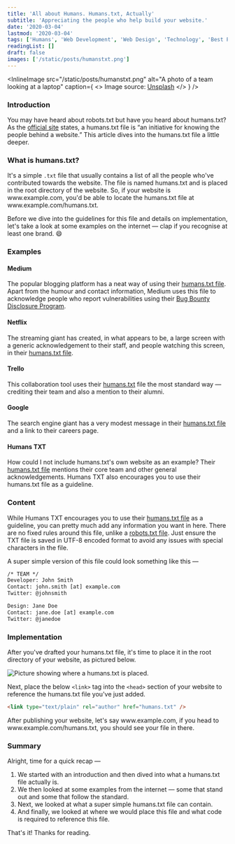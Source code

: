 ```yaml
---
title: 'All about Humans. Humans.txt, Actually'
subtitle: 'Appreciating the people who help build your website.'
date: '2020-03-04'
lastmod: '2020-03-04'
tags: ['Humans', 'Web Development', 'Web Design', 'Technology', 'Best Practices']
readingList: []
draft: false
images: ['/static/posts/humanstxt.png']
---
```


<InlineImage
  src="/static/posts/humanstxt.png"
  alt="A photo of a team looking at a laptop"
  caption={
    <>
      Image source: <a href="https://unsplash.com/photos/Of_m3hMsoAA">Unsplash</a>
    </>
  }
/>

### Introduction

You may have heard about robots.txt but have you heard about humans.txt? As the [official site](http://humanstxt.org/) states, a humans.txt file is “an initiative for knowing the people behind a website.” This article dives into the humans.txt file a little deeper.

### What is humans.txt?

It's a simple `.txt` file that usually contains a list of all the people who've contributed towards the website. The file is named humans.txt and is placed in the root directory of the website. So, if your website is www\.example.com, you'd be able to locate the humans.txt file at www\.example.com/humans.txt.

Before we dive into the guidelines for this file and details on implementation, let's take a look at some examples on the internet — clap if you recognise at least one brand. 😄

### Examples

#### Medium

The popular blogging platform has a neat way of using their [humans.txt file](https://medium.com/humans.txt). Apart from the humour and contact information, Medium uses this file to acknowledge people who report vulnerabilities using their [Bug Bounty Disclosure Program](https://help.medium.com/hc/en-us/articles/213481308-Bug-Bounty-Disclosure-Program).

#### Netflix

The streaming giant has created, in what appears to be, a large screen with a generic acknowledgement to their staff, and people watching this screen, in their [humans.txt file](https://www.netflix.com/humans.txt).

#### Trello

This collaboration tool uses their [humans.txt](https://trello.com/humans.txt) file the most standard way — crediting their team and also a mention to their alumni.

#### Google

The search engine giant has a very modest message in their [humans.txt file](https://www.google.com/humans.txt) and a link to their careers page.

#### Humans TXT

How could I not include humans.txt's own website as an example? Their [humans.txt file](http://humanstxt.org/humans.txt) mentions their core team and other general acknowledgements. Humans TXT also encourages you to use their humans.txt file as a guideline.

### Content

While Humans TXT encourages you to use their [humans.txt file](http://humanstxt.org/humans.txt) as a guideline, you can pretty much add any information you want in here. There are no fixed rules around this file, unlike a [robots.txt file](https://www.robotstxt.org/robotstxt.html). Just ensure the TXT file is saved in UTF-8 encoded format to avoid any issues with special characters in the file.

A super simple version of this file could look something like this —

```txt
/* TEAM */
Developer: John Smith
Contact: john.smith [at] example.com
Twitter: @johnsmith

Design: Jane Doe
Contact: jane.doe [at] example.com
Twitter: @janedoe
```

### Implementation

After you've drafted your humans.txt file, it's time to place it in the root directory of your website, as pictured below.

![Picture showing where a humans.txt is placed.](/static/posts/1_3FTDelxg7QelW_EAnfIPqQ.png)

Next, place the below `<link>` tag into the `<head>` section of your website to reference the humans.txt file you've just added.

```html
<link type="text/plain" rel="author" href="humans.txt" />
```

After publishing your website, let's say www\.example.com, if you head to www\.example.com/humans.txt, you should see your file in there.

### Summary

Alright, time for a quick recap —

1. We started with an introduction and then dived into what a humans.txt file actually is.
2. We then looked at some examples from the internet — some that stand out and some that follow the standard.
3. Next, we looked at what a super simple humans.txt file can contain.
4. And finally, we looked at where we would place this file and what code is required to reference this file.

That's it! Thanks for reading.
